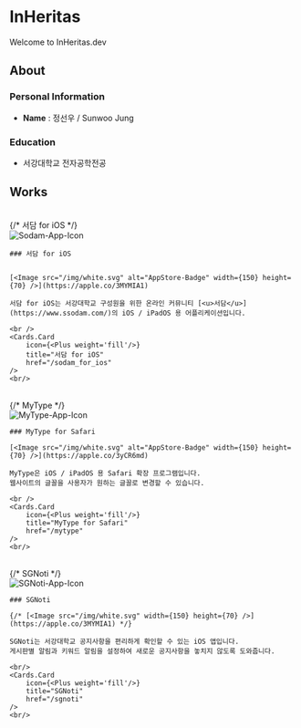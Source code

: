 
# InHeritas

Welcome to InHeritas.dev

## About

### Personal Information

* **Name** : 정선우 / Sunwoo Jung

<CompactEmailLink 
    email="hello_world@inheritas.dev" 
    label="hello_world@inheritas.dev"
/>

### Education

* 서강대학교 전자공학전공

## Works

<br/>
<div className='border rounded-xl border-solid border-neutral-300 bg-white/50 px-5 py-0'>
{/* 서담 for iOS */}
    <br/>
    <Image src="/img/Sodam_Icon.png" alt="Sodam-App-Icon" width={72} height={72} />

    ### 서담 for iOS


    [<Image src="/img/white.svg" alt="AppStore-Badge" width={150} height={70} />](https://apple.co/3MYMIA1)

    서담 for iOS는 서강대학교 구성원을 위한 온라인 커뮤니티 [<u>서담</u>](https://www.ssodam.com/)의 iOS / iPadOS 용 어플리케이션입니다.

    <br />
    <Cards.Card
        icon={<Plus weight='fill'/>}
        title="서담 for iOS"
        href="/sodam_for_ios"
    />
    <br/>
</div>

<br/>
<div className='border rounded-xl border-solid border-neutral-300 bg-white/50 px-5 py-0'>
    {/* MyType */}
    <br/>
    <Image src="/img/MyType_Icon.png" alt="MyType-App-Icon" width={72} height={72} />

    ### MyType for Safari

    [<Image src="/img/white.svg" alt="AppStore-Badge" width={150} height={70} />](https://apple.co/3yCR6md)

    MyType은 iOS / iPadOS 용 Safari 확장 프로그램입니다.  
    웹사이트의 글꼴을 사용자가 원하는 글꼴로 변경할 수 있습니다.  

    <br />
    <Cards.Card
        icon={<Plus weight='fill'/>}
        title="MyType for Safari"
        href="/mytype"
    />
    <br/>
</div>

<br/>
<div className='border rounded-xl border-solid border-neutral-300 bg-white/50 px-5 py-0'>
    {/* SGNoti */}
    <br/>
    <Image src="/img/SGNoti_Icon.png" alt="SGNoti-App-Icon" width={72} height={72} />

    ### SGNoti

    {/* [<Image src="/img/white.svg" width={150} height={70} />](https://apple.co/3MYMIA1) */}

    SGNoti는 서강대학교 공지사항을 편리하게 확인할 수 있는 iOS 앱입니다.  
    게시판별 알림과 키워드 알림을 설정하여 새로운 공지사항을 놓치지 않도록 도와줍니다.

    <br/>
    <Cards.Card
        icon={<Plus weight='fill'/>}
        title="SGNoti"
        href="/sgnoti"
    />
    <br/>
</div>